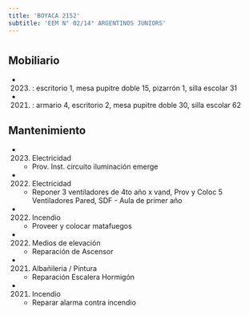 ```yaml
---
title: 'BOYACA 2152'
subtitle: 'EEM N° 02/14° ARGENTINOS JUNIORS'
---
```


#


## Mobiliario

*  (2023) : escritorio 1, mesa pupitre doble 15, pizarrón 1, silla escolar 31 

*  (2021) : armario 4, escritorio 2, mesa pupitre doble 30, silla escolar 62 





## Mantenimiento

*  (2023) Electricidad 
    + Prov. Inst.  circuito iluminación emerge

*  (2022) Electricidad 
    + Reponer 3 ventiladores de 4to año x vand, Prov y Coloc 5 Ventiladores Pared, SDF - Aula de primer año

*  (2022) Incendio 
    + Proveer y colocar matafuegos

*  (2022) Medios de elevación 
    + Reparación de Ascensor

*  (2021) Albañileria / Pintura 
    + Reparación Escalera Hormigón

*  (2021) Incendio 
    + Reparar alarma contra incendio



